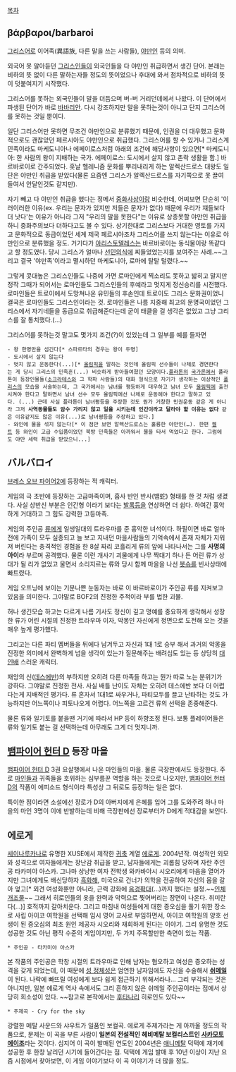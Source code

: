[[목차]]

== βάρβαροι/barbaroi ==
[[그리스어]]로 이어족(異語族, 다른 말을 쓰는 사람들), [[야만인]] 등의 의미.

외국어 못 알아듣던 [[그리스]]인들이 외국인들을 다 야만인 취급하면서 생긴 단어.
본래는 비하의 뜻 없이 다른 말하는자들 정도의 뜻이었으나 후대에 와서 점차적으로 비하의 뜻이 덧붙여지기 시작했다.  

그리스어를 못하는 외국인들이 말을 더듬으며 버-버 거리던데에서 나왔다. 이 단어에서 파생된 단어가 바로 [[바바리안]]. 다시 강조하지만 말을 못하는것이 아니고 단지 그리스어를 못하는 것일 뿐이다.

일단 그리스어만 못하면 무조건 야만인으로 분류했기 때문에, 인권을 더 대우했고 문화적으로도 괜찮았던 페르시아도 야만인으로 취급했다. 그리스어를 할 수 있거나 그리스계 민족이라도 마케도니아나 에페이로스처럼 아래의 조건에 해당사항이 있으면[* 마케도니아: 한 사람의 왕이 지배하는 국가. 에페이로스: 도시에서 살지 않고 촌락 생활을 함.] 바르바로이로 간주되었다. 훗날 헬레니즘 문화를 뿌리내리게 하는 알렉산드로스 대왕도 일단은 야만인 취급을 받았다(물론 요즘엔 그리스가 알렉산드로스를 자기쪽으로 못 끌여들여서 안달인것도 같지만).  

자기 빼고 다 야만인 취급을 했다는 정메서 [[중화사상]]이랑 비슷한데, 어찌보면 단순히 '이러이러한 이유(ex. 우리는 문자가 있지만 저들은 문자가 없다) 때문에 우리가 쟤들보다 더 낫다'는 이유가 아니라 그저 "우리의 말을 못한다"는 이유로 상종못할 야만인 취급을 하니 중화주의보다 더하다고도 볼 수 있다. 상기한대로 그리스보다 거대한 영토를 가지고 문화적으로 동급이었던 세계 제국 페르시아조차 그리스어를 쓰지 않는다는 이유로 야만인으로 분류했을 정도. 거기다가 [[아리스토텔레스]]는 바르바로이는 동식물이랑 똑같다고 할 정도였다. 당시 그리스가 얼마나 [[선민의식]]에 찌들었었는지를 보여주는 사례.~~그리고 결국 '야만족'이라고 멸시하던 마케도니아, 로마에 탈탈 털렸다.~~

그렇게 콧대높은 그리스인들도 나중에 가면 로마인에게 찍소리도 못하고 밟히고 말지만 정작 그때가 되어서는 로마인들도 그리스인들의 후예라고 멋지게 정신승리를 시전했다. 로마인들은 트로이에서 도망쳐나온 유민들의 후손인데 트로이도 그리스 문화권이었니 결국은 로마인들도 그리스인이라는 것. 로마인들은 나름 지중해 최고의 문명국이었던 그리스에서 자기네들을 동급으로 취급해준다는데 굳이 태클을 걸 생각은 없었고 그냥 그리스를 잘 통치했다.(...)

그리스어를 못하는것 말고도 몇가지 조건(?)이 있었는데 그 일부를 예를 들자면
 - 왕 한명만을 섬긴다[* 스파르타의 경우는 왕이 두명]
 - 도시에서 살지 않는다
 - 벗지 않고 운동한다(...)[* [[올림픽]]을 말하는 것인데 올림픽 선수들이 나체로 경연한다는 게 당시 그리스의 민족혼(...) 비슷하게 받아들여졌던 모양이다.[[플라톤]]의 [[국가론]]에서 플라톤이 등장인물들([[소크라테스]]와 그 학파 사람들)의 대화 형식으로 자기가 생각하는 이상적인 [[폴리스]]의 모습을 서술하는데, 그 국가에서는 남녀를 평등하게 대우하고 남녀 모두 [[올림픽]]에 출전시켜야 한다고 말하면서 남녀 선수 모두 올림픽에선 나체로 운동헤야 한다고 말하고 있다. (...) 근데 사실 플라톤이 남녀평등을 주장한 것도 뭔가 거창한 민권운동 같은 게 아니라 그저 '''사역동물들도 암수 가리지 않고 일을 시키는데 인간이라고 달라야 할 이유는 없다''' 같은 이유같지도 않은 이유(...)로 남녀평등을 주장하고 있다.]
 - 와인에 물을 섞지 않는다[* 이 점만 보면 알렉산드로스는 훌륭한 야만인(…). 한편 [[켈트]] 등 와인이 고급 수입품이었던 북방 민족들은 아까워서 물을 타서 먹었다고 한다. 그럼에도 야만 세력 취급을 받았으니...]

== バルバロイ ==
[[브레스 오브 파이어2]]에 등장하는 적 캐릭터.

게임의 극 초반에 등장하는 고급마족이며, 흡사 반인 반사(뱀蛇) 형태를 한 것 처럼 생겼다. 사실 상반신 부분은 인간형 이라기 보다는 [[발록]]등을 연상하면 더 쉽다. 하여간 흉악하게 거대하고 그 힘도 강력한 고등마족.

게임의 주인공 [[류]]에게 일생일대의 트라우마를 준 흉악한 녀석이다. 하필이면 바로 얼마전에 가족이 모두 실종되고 늘 보고 지내던 마을사람들의 기억속에서 존재 자체가 지워져 버린다는 충격적인 경험을 한 8살 짜리 코흘리게 류의 앞에 나타나서는 그를 '''사명의 아이'''라 부르며 공격했다. 물론 이런 개사기 괴물에게 나무 짝대기 하나 든 어린 류가 상대가 될 리가 없었고 울면서 소리지르는 류와 당시 함께 마을을 나선 [[봇슈]]를 빈사상태에 빠트렸다.

게임 오프닝에 보이는 기분나쁜 눈동자는 바로 이 바르바로이가 주인공 류를 지켜보고 있음을 의미한다. 그야말로 BOF2의 진정한 주적이라 부를 법한 괴물.

허나 생긴모습 하고는 다르게 나름 기사도 정신이 깊고 명예를 중요하게 생각해서 성장한 류가 어린 시절의 진정한 트라우마 이자, 악몽인 자신에게 정면으로 도전해 오는 것을 매우 높게 평가했다. 

그리고는 다른 파티 멤버들을 뒤에다 남겨두고 자신과 1대 1로 승부 해서 과거의 악몽을 진정한 의미에서 완벽하게 넘을 생각이 있는가 질문해주는 배려심도 있는 등 상당히 [[대인배]] 스러운 캐릭터.

재앙의 신([[데스에반]])의 부하지만 오히려 다른 마족들 하고는 뭔가 따로 노는 분위기가 강하다. 그야말로 진정한 전사. 사실 배틀 난이도 자체는 오히려 데스에반 보다 더 어렵다는게 지배적인 평가다. 류 혼자서 1대1로 싸우거나, 파티모두를 끌고 난타하는 것도 가능하지만 어느쪽이나 피토나오게 어렵다. 어느쪽을 고르건 류의 선택을 존중해준다.

물론 류와 일기토를 붙을땐 거기에 따라서 HP 등이 하향조정 된다. 보통 플레이어들은 류와 일기토 붙는 걸 선택하는데 아무래도 그게 더 멋지니까.

== [[뱀파이어 헌터 D]] 등장 마을 ==
[[뱀파이어 헌터 D]] 3권 요살행에서 나온 마인들의 마을. 물론 극장판에서도 등장한다.
주로 [[마인]]들과 귀족들을 호위하는 심부름꾼 역할을 하는 것으로 나오지만, [[뱀파이어 헌터 D]]의 작품이 에피소드 형식이라 특성상 그 뒤로도 등장하는 일은 없다.

특이한 점이라면 소설에선 장로가 D의 아버지에게 은혜를 입어 그를 도와주려 하나 마을의 마인 3명이 이에 반발하는데 비해 극장판에선 장로부터가 D에게 적대감을 보인다.

== 에로게 ==
[[세이나루카나]]로 유명한 XUSE에서 제작한 [[귀축]] 계열 [[에로게]]. 2004년작.
여성적인 외모와 성격으로 여자들에게는 장난감 취급을 받고, 남자들에게는 괴롭힘 당하며 자란 주인공 타카미야 아스카. 그나마 상냥한 여자 전학생 와카바야시 시오리에게 마음을 열어가지만 그녀에게도 배신당하자 [[흑화]]해, 미국으로 건너가 의학을 전공하여 자신의 몸을 갈아 엎고[* 외견 여성화뿐만 아니라, 근력 강화에 [[음경확대]](...)까지 했다는 설정.~~[[인체개조물]]~~ 그래서 히로인들의 옷을 완력과 악력으로 찢어버리는 장면이 나온다. 취미란다(...)] 호적까지 갈아치운다.
그리고 마침내 여성들에게 대한 증오심을 풀기 위한 장소로 사립 아이코 여학원을 선택해 임시 영어 교사로 부임하면서, 아이코 여학원의 양호 선생이 된 증오심의 최초 원인 제공자 시오리와 재회하게 된다는 이야기.
그리 유명한 것도 성공한 것도 아닌 평작 수준의 게임이지만, 두 가지 주목할만한 측면이 있는 작품.

 * 주인공 - 타카미야 아스카
본 작품의 주인공은 학창 시절의 트라우마로 인해 남자는 혐오하고 여성은 증오하는 성격을 갖게 되었는데, 이 때문에 [[성 정체성]]은 엄연한 남자임에도 자신을 수술해서 '''[[쉬메일]]'''이 된다. 나락에 빠뜨릴 여성에게 보다 쉽게 접근하기 위해서라나...
그리 부각되는 것은 아니지만, 일본 에로게 역사 속에서도 그리 흔하지 않은 쉬메일 주인공이라는 점에서 상당히 희소성이 있다. ~~참고로 본작에서는 [[후타나리]] 히로인도 있다~~

{{{#!html
<script type="text/javascript" src="http://ext.nicovideo.jp/thumb_watch/nm4638613"></script><noscript><a href="http://www.nicovideo.jp/watch/nm4638613">【ニコニコ動画】さかもとえいぞうのcry for the sky</a></noscript>
}}}
 * 주제곡 - Cry for the sky
강렬한 메탈 사운드와 샤우트가 일품인 보컬곡. 에로게 주제가라는 게 아까울 정도의 작품으로, 문제는 이 곡을 부른 사람이 '''일본의 전설적인 헤비메탈 보컬리스트인 [[사카모토 에이조]]'''라는 것이다. 심지어 이 곡이 발매된 연도인 2004년은 [[애니메탈]] 덕택에 재기에 성공한 후 한창 날리던 시기에 들어간다는 점. 덕택에 게임 발매 후 10년 이상이 지난 요즘 시점에서 찾아보면, 이 게임 이야기보다 이 곡 이야기가 더 많을 정도.
